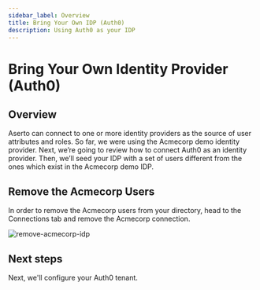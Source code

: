```yaml
---
sidebar_label: Overview
title: Bring Your Own IDP (Auth0)
description: Using Auth0 as your IDP
---
```


# Bring Your Own Identity Provider (Auth0)

## Overview

Aserto can connect to one or more identity providers as the source of user attributes and roles. So far, we were using the Acmecorp demo identity provider. Next, we’re going to review how to connect Auth0 as an identity provider. Then, we’ll seed your IDP with a set of users different from the ones which exist in the Acmecorp demo IDP.

## Remove the Acmecorp Users

In order to remove the Acmecorp users from your directory, head to the Connections tab and remove the Acmecorp connection.

![remove-acmecorp-idp](/getting-started/remove-acmecorp-idp.png)

## Next steps

Next, we'll configure your Auth0 tenant.
